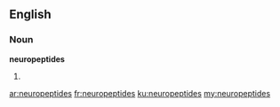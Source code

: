 ==English==

===Noun===
'''neuropeptides'''

# {{plural of|neuropeptide}}

[[ar:neuropeptides]]
[[fr:neuropeptides]]
[[ku:neuropeptides]]
[[my:neuropeptides]]